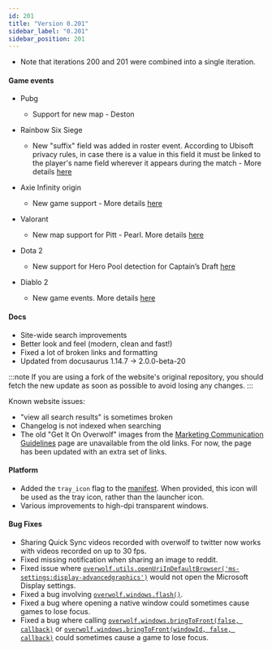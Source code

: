 ```yaml
---
id: 201
title: "Version 0.201"
sidebar_label: "0.201"
sidebar_position: 201
---
```


* Note that iterations 200 and 201 were combined into a single iteration.

#### Game events
* Pubg
	* Support for new map - Deston

* Rainbow Six Siege
	* New "suffix" field was added in roster event. According to Ubisoft privacy rules, in case there is a value in this field it must be linked to the player's name field wherever it appears during the match - More details [here](/api/games/events/rainbow-six-siege#roster_xx-notes)

* Axie Infinity origin
	* New game support - More details [here](/api/games/events/axie-infinity-origin)

* Valorant
	* New map support for Pitt - Pearl. More details [here](/api/games/events/valorant)

* Dota 2
	* New support for Hero Pool detection for Captain’s Draft [here](/api/games/events/dota-2)

* Diablo 2
	* New game events. More details [here](/api/games/events/diablo-2-resurrected)

#### Docs
- Site-wide search improvements
- Better look and feel (modern, clean and fast!)
- Fixed a lot of broken links and formatting
- Updated from docusaurus 1.14.7 -> 2.0.0-beta-20

:::note
If you are using a fork of the website's original repository, you should fetch the new update as soon as possible to avoid losing any changes.
:::

Known website issues:
- "view all search results" is sometimes broken
- Changelog is not indexed when searching
- The old "Get It On Overwolf" images from the [Marketing Communication Guidelines](/topics/best-practices/communication-guidelines) page are unavailable from the old links. For now, the page has been updated with an extra set of links.

#### Platform
- Added the `tray_icon` flag to the [manifest](/api/manifest). When provided, this icon will be used as the tray icon, rather than the launcher icon.
- Various improvements to high-dpi transparent windows.

#### Bug Fixes
- Sharing Quick Sync videos recorded with overwolf to twitter now works with videos recorded on up to 30 fps.
- Fixed missing notification when sharing an image to reddit.
- Fixed issue where [`overwolf.utils.openUriInDefaultBrowser('ms-settings:display-advancedgraphics')`](/api/utils#openurlindefaultbrowserurl) would not open the Microsoft Display settings.
- Fixed a bug involving [`overwolf.windows.flash()`](/api/windows#flashwindowid-behaviorcallback).
- Fixed a bug where opening a native window could sometimes cause games to lose focus.
- Fixed a bug where calling [`overwolf.windows.bringToFront(false, callback)`](/api/windows#bringtofrontgrabfocus-callback) or [`overwolf.windows.bringToFront(windowId, false, callback)`](/api/windows#bringtofrontwindowid-grabfocus-callback) could sometimes cause a game to lose focus.

